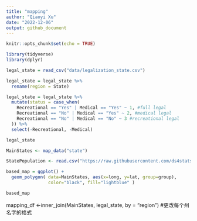 ```yaml
---
title: "mapping"
author: "Qiaoyi Xu"
date: "2022-12-06"
output: github_document
---
```


```r
knitr::opts_chunk$set(echo = TRUE)
```

```r
library(tidyverse)
library(dplyr)
```


```r
legal_state = read_csv("data/legalization_state.csv") 

legal_state = legal_state %>% 
  rename(region = State)

legal_state = legal_state %>%
  mutate(status = case_when(
    Recreational == "Yes" | Medical == "Yes" ~ 1, #full legal
    Recreational == "No" | Medical == "Yes" ~ 2, #medical legal
    Recreational == "No" | Medical == "No" ~ 3 #recreational legal
  )) %>%
  select(-Recreational, -Medical)

legal_state
```

```r
MainStates <- map_data("state")

StatePopulation <- read.csv("https://raw.githubusercontent.com/ds4stats/r-tutorials/master/intro-maps/data/StatePopulation.csv", as.is = TRUE)
```

```r
based_map = ggplot() + 
  geom_polygon( data=MainStates, aes(x=long, y=lat, group=group),
                color="black", fill="lightblue" )

based_map
```


mapping_df <-inner_join(MainStates, legal_state, by = "region") #更改每个州名字的格式


